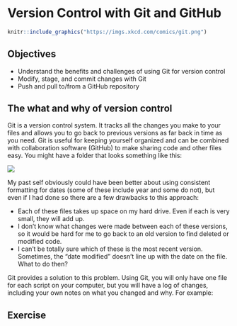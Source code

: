 # Version Control with Git and GitHub

```r
knitr::include_graphics("https://imgs.xkcd.com/comics/git.png")
```

## Objectives

* Understand the benefits and challenges of using Git for version control
* Modify, stage, and commit changes with Git
* Push and pull to/from a GitHub repository

## The what and why of version control

Git is a version control system. It tracks all the changes you make to your files and allows you to go back to previous versions as far back in time as you need. Git is useful for keeping yourself organized and can be combined with collaboration software (GitHub) to make sharing code and other files easy. You might have a folder that looks something like this:

![](images/files_with_dates.png)

My past self obviously could have been better about using consistent formatting for dates (some of these include year and some do not), but even if I had done so there are a few drawbacks to this approach:

* Each of these files takes up space on my hard drive. Even if each is very small, they will add up.
* I don't know what changes were made between each of these versions, so it would be hard for me to go back to an old version to find deleted or modified code.
* I can't be totally sure which of these is the most recent version. Sometimes, the "date modified" doesn't line up with the date on the file. What to do then?

Git provides a solution to this problem. Using Git, you will only have one file for each script on your computer, but you will have a log of changes, including your own notes on what you changed and why. For example:



## Exercise

